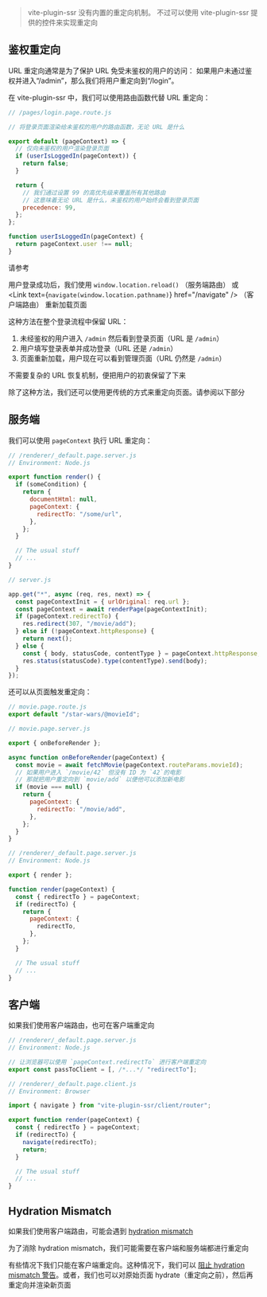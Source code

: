 
> vite-plugin-ssr 没有内置的重定向机制。
> 不过可以使用 vite-plugin-ssr 提供的控件来实现重定向

## 鉴权重定向

URL 重定向通常是为了保护 URL 免受未鉴权的用户的访问：
如果用户未通过鉴权并进入“/admin”，那么我们将用户重定向到“/login”。

在 vite-plugin-ssr 中，我们可以使用路由函数代替 URL 重定向：

```js
// /pages/login.page.route.js

// 将登录页面渲染给未鉴权的用户的路由函数，无论 URL 是什么

export default (pageContext) => {
  // 仅向未鉴权的用户渲染登录页面
  if (userIsLoggedIn(pageContext)) {
    return false;
  }

  return {
    // 我们通过设置 99 的高优先级来覆盖所有其他路由
    // 这意味着无论 URL 是什么，未鉴权的用户始终会看到登录页面
    precedence: 99,
  };
};

function userIsLoggedIn(pageContext) {
  return pageContext.user !== null;
}
```

请参考 <Link href="/route-function#precedence" />

用户登录成功后，我们使用 `window.location.reload()` （服务端路由） 或 <Link text={<code>navigate(window.location.pathname)</code>} href="/navigate" /> （客户端路由） 重新加载页面

这种方法在整个登录流程中保留 URL：

1.  未经鉴权的用户进入 `/admin` 然后看到登录页面（URL 是 `/admin`）
2.  用户填写登录表单并成功登录（URL 还是 `/admin`）
3.  页面重新加载，用户现在可以看到管理页面（URL 仍然是 `/admin`）

不需要复杂的 URL 恢复机制，便把用户的初衷保留了下来

除了这种方法，我们还可以使用更传统的方式来重定向页面。请参阅以下部分

## 服务端

我们可以使用 `pageContext` 执行 URL 重定向：

```js
// /renderer/_default.page.server.js
// Environment: Node.js

export function render() {
  if (someCondition) {
    return {
      documentHtml: null,
      pageContext: {
        redirectTo: "/some/url",
      },
    };
  }

  // The usual stuff
  // ...
}
```

```js
// server.js

app.get("*", async (req, res, next) => {
  const pageContextInit = { urlOriginal: req.url };
  const pageContext = await renderPage(pageContextInit);
  if (pageContext.redirectTo) {
    res.redirect(307, "/movie/add");
  } else if (!pageContext.httpResponse) {
    return next();
  } else {
    const { body, statusCode, contentType } = pageContext.httpResponse;
    res.status(statusCode).type(contentType).send(body);
  }
});
```

还可以从页面触发重定向：

```js
// movie.page.route.js
export default "/star-wars/@movieId";
```

```js
// movie.page.server.js

export { onBeforeRender };

async function onBeforeRender(pageContext) {
  const movie = await fetchMovie(pageContext.routeParams.movieId);
  // 如果用户进入 `/movie/42` 但没有 ID 为 `42`的电影
  // 那就把用户重定向到 `movie/add` 以便他可以添加新电影
  if (movie === null) {
    return {
      pageContext: {
        redirectTo: "/movie/add",
      },
    };
  }
}
```

```js
// /renderer/_default.page.server.js
// Environment: Node.js

export { render };

function render(pageContext) {
  const { redirectTo } = pageContext;
  if (redirectTo) {
    return {
      pageContext: {
        redirectTo,
      },
    };
  }

  // The usual stuff
  // ...
}
```

## 客户端

如果我们使用客户端路由，也可在客户端重定向

```js
// /renderer/_default.page.server.js
// Environment: Node.js

// 让浏览器可以使用 `pageContext.redirectTo` 进行客户端重定向
export const passToClient = [, /*...*/ "redirectTo"];
```

```js
// /renderer/_default.page.client.js
// Environment: Browser

import { navigate } from "vite-plugin-ssr/client/router";

export function render(pageContext) {
  const { redirectTo } = pageContext;
  if (redirectTo) {
    navigate(redirectTo);
    return;
  }

  // The usual stuff
  // ...
}
```

## Hydration Mismatch

如果我们使用客户端路由，可能会遇到 [hydration mismatch](/hydration-mismatch)

为了消除 hydration mismatch，我们可能需要在客户端和服务端都进行重定向

有些情况下我们只能在客户端重定向。这种情况下，我们可以 [阻止 hydration mismatch 警告](/hydration-mismatch#suppress-hydration-mismatch)。或者，我们也可以对原始页面 hydrate（重定向之前），然后再重定向并渲染新页面
